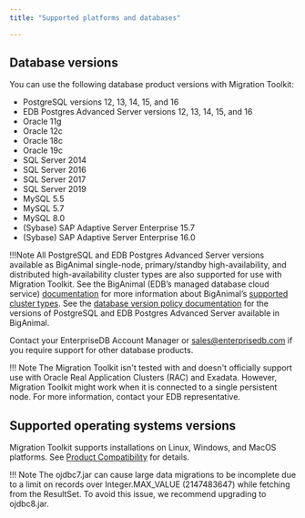 ```yaml
---
title: "Supported platforms and databases"

---
```


<div id="supported_operating_systems_and_database_versions" class="registered_link"></div>

## Database versions

You can use the following database product versions with Migration Toolkit:

-   PostgreSQL versions 12, 13, 14, 15, and 16
-   EDB Postgres Advanced Server versions 12, 13, 14, 15, and 16
-   Oracle 11g
-   Oracle 12c
-   Oracle 18c
-   Oracle 19c
-   SQL Server 2014
-   SQL Server 2016
-   SQL Server 2017
-   SQL Server 2019
-   MySQL 5.5
-   MySQL 5.7
-   MySQL 8.0
-   (Sybase) SAP Adaptive Server Enterprise 15.7
-   (Sybase) SAP Adaptive Server Enterprise 16.0

!!!Note
   All PostgreSQL and EDB Postgres Advanced Server versions available as BigAnimal single-node, primary/standby high-availability, and distributed high-availability cluster types are also supported for use with Migration Toolkit. See the BigAnimal (EDB’s managed database cloud service) [documentation](/biganimal/latest) for more information about BigAnimal’s [supported cluster types](/biganimal/latest/overview/02_high_availability/). See the [database version policy documentation](/biganimal/latest/overview/05_database_version_policy/) for the versions of PostgreSQL and EDB Postgres Advanced Server available in BigAnimal.

Contact your EnterpriseDB Account Manager or [sales@enterprisedb.com](mailto:sales@enterprisedb.com) if you require support for other database products.

!!! Note
    The Migration Toolkit isn't tested with and doesn't officially support use with Oracle Real Application Clusters (RAC) and Exadata. However, Migration Toolkit might work when it is connected to a single persistent node. For more information, contact your EDB representative.

## Supported operating systems versions

Migration Toolkit supports installations on Linux, Windows, and MacOS platforms. See [Product Compatibility](https://www.enterprisedb.com/platform-compatibility#mtk) for details.


!!! Note
    The ojdbc7.jar can cause large data migrations to be incomplete due to a limit on records over Integer.MAX_VALUE (2147483647) while fetching from the ResultSet. To avoid this issue, we recommend upgrading to ojdbc8.jar.
